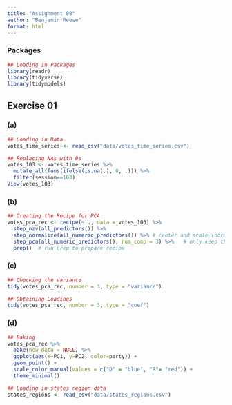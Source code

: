 ```yaml
---
title: "Assignment 08"
author: "Benjamin Reese"
format: html
---
```


### Packages
```r
## Loading in Packages
library(readr)
library(tidyverse)
library(tidymodels)
```

## Exercise 01

### (a)

```r
## Loading in Data
votes_time_series <- read_csv("data/votes_time_series.csv")

## Replacing NAs with 0s
votes_103 <- votes_time_series %>%
  mutate_all(funs(ifelse(is.na(.), 0, .))) %>%
  filter(session==103)
View(votes_103)

```

### (b)

```r
## Creating the Recipe for PCA
votes_pca_rec <- recipe(~ ., data = votes_103) %>%
  step_nzv(all_predictors()) %>%
  step_normalize(all_numeric_predictors()) %>% # center and scale (normalize) all predictors
  step_pca(all_numeric_predictors(), num_comp = 3) %>%   # only keep three components
  prep()  # run prep to prepare recipe

```

### (c)

```r
## Checking the variance
tidy(votes_pca_rec, number = 3, type = "variance")

## Obtaining Loadings
tidy(votes_pca_rec, number = 3, type = "coef")
```

### (d)

```r
## Baking
votes_pca_rec %>%
  bake(new_data = NULL) %>%
  ggplot(aes(x=PC1, y=PC2, color=party)) +
  geom_point() +
  scale_color_manual(values = c("D" = "blue", "R"= "red")) +
  theme_minimal()

## Loading in states region data
states_regions <- read_csv("data/states_regions.csv")


```


